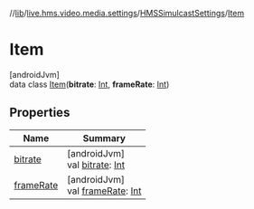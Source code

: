 //[lib](/api-reference/android/v2/home/content)/[live.hms.video.media.settings](../../index)/[HMSSimulcastSettings](../index)/[Item](index)

# Item

[androidJvm]\
data class [Item](index)(**bitrate**: [Int](https://kotlinlang.org/api/latest/jvm/stdlib/kotlin/-int/index.html), **frameRate**: [Int](https://kotlinlang.org/api/latest/jvm/stdlib/kotlin/-int/index.html))

## Properties

| Name                    | Summary                                                                                                                   |
| ----------------------- | ------------------------------------------------------------------------------------------------------------------------- |
| [bitrate](bitrate)      | [androidJvm]<br />val [bitrate](bitrate): [Int](https://kotlinlang.org/api/latest/jvm/stdlib/kotlin/-int/index.html)      |
| [frameRate](frame-rate) | [androidJvm]<br />val [frameRate](frame-rate): [Int](https://kotlinlang.org/api/latest/jvm/stdlib/kotlin/-int/index.html) |
